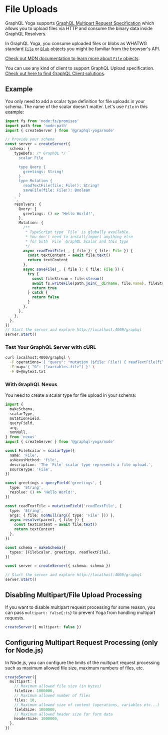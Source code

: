 # File Uploads

GraphQL Yoga supports [GraphQL Multipart Request Specification](https://github.com/jaydenseric/graphql-multipart-request-spec) which allows you to upload files via HTTP and consume the binary data inside GraphQL Resolvers.

In GraphQL Yoga, you consume uploaded files or blobs as WHATWG standard [`File`](https://developer.mozilla.org/en-US/docs/Web/API/File) or [`Blob`](https://developer.mozilla.org/en-US/docs/Web/API/Blob) objects you might be familiar from the browser's API.

[Check out MDN documentation to learn more about `File` objects](https://developer.mozilla.org/en-US/docs/Web/API/File).

You can use any kind of client to support GraphQL Upload specification.
[Check out here to find GraphQL Client solutions](https://github.com/jaydenseric/graphql-multipart-request-spec#client).

## Example

You only need to add a scalar type definition for file uploads in your schema. The name of the scalar doesn't matter.
Let's use `File` in this example:

```ts filename="file-upload-example.ts"
import fs from 'node:fs/promises'
import path from 'node:path'
import { createServer } from '@graphql-yoga/node'

// Provide your schema
const server = createServer({
  schema: {
    typeDefs: /* GraphQL */ `
      scalar File

      type Query {
        greetings: String!
      }
      type Mutation {
        readTextFile(file: File!): String!
        saveFile(file: File!): Boolean
      }
    `,
    resolvers: {
      Query: {
        greetings: () => 'Hello World!',
      },
      Mutation: {
        /**
         * TypeScript type `File` is globally available.
         * You don't need to install/import anything else
         * for both `File` GraphQL Scalar and this type
         */
        async readTextFile(_, { file }: { file: File }) {
          const textContent = await file.text()
          return textContent
        },
        async saveFile(_, { file }: { file: File }) {
          try {
            const fileStream = file.stream()
            await fs.writeFile(path.join(__dirname, file.name), fileStream)
            return true
          } catch {
            return false
          }
        },
      },
    },
  },
})
// Start the server and explore http://localhost:4000/graphql
server.start()
```

### Test Your GraphQL Server with cURL

```sh
curl localhost:4000/graphql \
  -F operations='{ "query": "mutation ($file: File!) { readTextFile(file: $file) }", "variables": { "file": null } }' \
  -F map='{ "0": ["variables.file"] }' \
  -F 0=@mytext.txt
```

### With GraphQL Nexus

You need to create a scalar type for file upload in your schema:

```ts filename="nexus-file-upload-example.ts"
import {
  makeSchema,
  scalarType,
  mutationField,
  queryField,
  arg,
  nonNull,
} from 'nexus'
import { createServer } from '@graphql-yoga/node'

const FileScalar = scalarType({
  name: 'File',
  asNexusMethod: 'file',
  description: 'The `File` scalar type represents a file upload.',
  sourceType: 'File',
})

const greetings = queryField('greetings', {
  type: 'String',
  resolve: () => 'Hello World!',
})

const readTextFile = mutationField('readTextFile', {
  type: 'String',
  args: { file: nonNull(arg({ type: 'File' })) },
  async resolve(parent, { file }) {
    const textContent = await file.text()
    return textContent
  },
})

const schema = makeSchema({
  types: [FileScalar, greetings, readTextFile],
})

const server = createServer({ schema: schema })

// Start the server and explore http://localhost:4000/graphql
server.start()
```

## Disabling Multipart/File Upload Processing

If you want to disable multipart request processing for some reason, you can pass `multipart: false{:ts}` to prevent Yoga from handling multipart requests.

```ts
createServer({ multipart: false })
```

## Configuring Multipart Request Processing (only for Node.js)

In Node.js, you can configure the limits of the multipart request processing such as maximum allowed file size, maximum numbers of files, etc.

```ts
createServer({
  multipart: {
    // Maximum allowed file size (in bytes)
    fileSize: 1000000,
    // Maximum allowed number of files
    files: 10,
    // Maximum allowed size of content (operations, variables etc...)
    fieldSize: 1000000,
    // Maximum allowed header size for form data
    headerSize: 1000000,
  },
})
```
